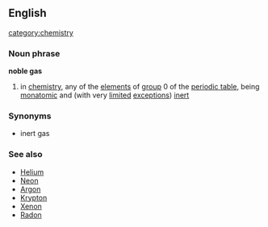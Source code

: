 ==English==  [[category:chemistry]]
===Noun phrase===
'''noble gas'''
# in [[chemistry]], any of the [[element]]s of [[group]] 0 of the [[periodic table]], being [[monatomic]] and (with very [[limited]] [[exception]]s) [[inert]]
===Synonyms===
* inert gas
===See also===
* [[Helium]]
* [[Neon]]
* [[Argon]]
* [[Krypton]]
* [[Xenon]]
* [[Radon]]